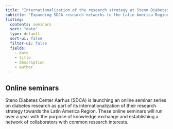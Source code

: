 ```yaml
---
title: "Internationalization of the research strategy at Steno Diabetes Center Aarhus"
subtitle: "Expanding SDCA research networks to the Latin America Region"
listing:
  contents: seminars
  sort: "date"
  type: default
  sort-ui: false
  filter-ui: false
  fields: 
    - date
    - title
    - description
    - author
---
```


## Online seminars

Steno Diabetes Center Aarhus (SDCA) is launching an online seminar
series on diabetes research as part of its internationalization of their
research strategy towards the Latin America Region. These online
seminars will run over a year with the purpose of knowledge exchange and
establishing a network of collaborators with common research interests.
